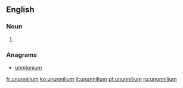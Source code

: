 ==English==
{{elements|Uun|unnilennium|Une|unununium|Uun}}
===Noun===
{{en-noun|-}}

# {{context|dated|lang=en}} {{former name of|darmstadtium|lang=en}}

===Anagrams===
* [[unnilunium#English|unnilunium]]

[[fr:ununnilium]]
[[ko:ununnilium]]
[[lt:ununnilium]]
[[pt:ununnilium]]
[[ru:ununnilium]]